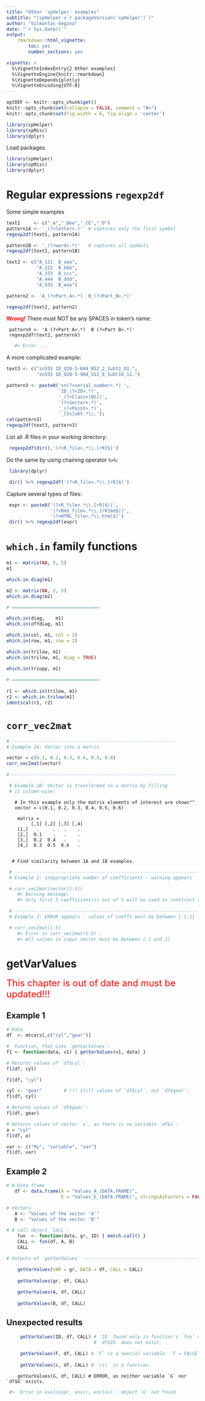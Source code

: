 ```yaml
---
title: "Other `spHelper` examples"
subtitle: "(spHelper v`r packageVersion('spHelper')`)"
author: "Vilmantas Gegzna"
date: "`r Sys.Date()`"
output:
    rmarkdown::html_vignette: 
        toc: yes
        number_sections: yes

vignette: >
  %\VignetteIndexEntry{2 Other examples}
  %\VignetteEngine{knitr::rmarkdown}
  %\VignetteDepends{plotly}
  %\VignetteEncoding{UTF-8}
---
```



```r
optDEF <- knitr::opts_chunk$get()
knitr::opts_chunk$set(collapse = FALSE, comment = "#>")
knitr::opts_chunk$set(fig.width = 6, fig.align = 'center')

library(spHelper)
library(spMisc)
library(dplyr)
```

Load packages

```r
library(spHelper)
library(spMisc)
library(dplyr)
```


Regular expressions `regexp2df`
===============================

Some simple examples
```r
text1     <- c("_A","_Bee","_CE","_D")
pattern1A <- '_(?<letter>.)'  # captures only the first symbol
regexp2df(text1, pattern1A)

pattern1B <- '_(?<word>.*)'   # captures all symbols
regexp2df(text1, pattern1B)

text2 <- c("A_111  B_aaa",
           "A_222  B_bbb",
           "A_333  B_ccc",
           "A_444  B_ddd",
           "A_555  B_eee")

pattern2 <- 'A_(?<Part_A>.*)  B_(?<Part_B>.*)'

regexp2df(text2, pattern2)
```

<font color="red">**Wrong!**</font> There must NOT be any SPACES in token's name:
```
 patternX <- 'A (?<Part A>.*)  B (?<Part B>.*)'
 regexp2df(text2, patternX)
```
```r
   #> Error ...
```
A more complicated example:
```r
text3 <- c("sn555 ID_O20-5-684_N52_2_Subt2_01.",
           "sn555 ID_O20-5-984_S52_8_Subt10_11.")

pattern3 <- paste0('sn(?<serial_number>.*) ',
                   'ID_(?<ID>.*)',
                   '_(?<Class>[NS])',
                   '(?<Sector>.*)',
                   '_(?<Point>.*)',
                   '_[Ss]ubt.*\\.');
cat(pattern3)
regexp2df(text3, pattern3)
```

List all .R files in your working directory:
```r
 regexp2df(dir(),'(?<R_file>.*\\.[rR]$)')
```

Do the same by using chaining operator `%>%`:
```r
 library(dplyr)

 dir() %>% regexp2df('(?<R_file>.*\\.[rR]$)')
```

Capture several types of files:
```r
 expr <- paste0('(?<R_file>.*\\.[rR]$)|',
                '(?<Rmd_file>.*\\.[rR]md$)|',
                '(?<HTML_file>.*\\.html$)')
 dir() %>% regexp2df(expr) 
```



<!-- `stratifiedFolds`, `createFolds2` and `foldTests` -->
<!-- ================================================ -->

<!-- ```{r} -->
<!-- clear() -->

<!-- # Load data -->
<!-- data("DataSet1") -->

<!-- # Set parameters -->
<!-- nFolds = 5 -->

<!-- # Explore data -->
<!-- str(DataSet1) -->

<!-- # table(DataSet1[,c("gr","ID")]) -->
<!-- # summary(DataSet1) -->
<!-- ``` -->

<!-- `createFolds2` and `stratifiedFolds` is the same function with different names -->
<!-- ```{r} -->

<!-- set.seed(1) -->
<!-- cvo_create_folds(block_by = DataSet1$ID, k = nFolds) -->
<!-- ``` -->

<!-- When variable names from data frame are provided: -->
<!-- ```{r} -->
<!-- Folds1_a <- cvo_create_folds(data = DataSet1, -->
<!--                              stratify_by = "gr", -->
<!--                              block_by = "ID", -->
<!--                              nFolds, -->
<!--                              returnTrain = FALSE) -->
<!-- # str(Folds1_a) -->
<!-- cvo_test_bs(Folds1_a, -->
<!--             stratify_by = "gr", -->
<!--             block_by = "ID", -->
<!--             data = DataSet1) -->

<!-- ``` -->

<!-- When "free" variables are provided: -->
<!-- ```{r} -->
<!-- Folds1_b <- cvo_create_folds(stratify_by = DataSet1$gr, -->
<!--                              block_by = DataSet1$ID, -->
<!--                              k = nFolds, -->
<!--                              returnTrain = FALSE) -->
<!-- # str(Folds1_b) -->
<!-- cvo_test_bs(Folds1_b, -->
<!--             stratify_by = "gr", -->
<!--             block_by = "ID", -->
<!--             data = DataSet1 -->
<!-- ) -->
<!-- ``` -->

<!-- Not blocked but stratified: -->
<!-- ```{r} -->
<!-- Folds1_c <- cvo_create_folds(stratify_by = DataSet1$gr, -->
<!--                              k = nFolds, -->
<!--                              returnTrain = FALSE) -->
<!-- # str(Folds1_c) -->
<!-- cvo_test_bs(Folds1_c,  -->
<!--             stratify_by = "gr", -->
<!--             block_by = "ID", -->
<!--             data = DataSet1) -->
<!-- ``` -->

<!-- Blocked but not stratified: -->
<!-- ```{r} -->
<!-- Folds1_d <- cvo_create_folds(block_by = DataSet1$ID, -->
<!--                              k = nFolds, -->
<!--                              returnTrain = FALSE) -->
<!-- # str(Folds1_d) -->
<!-- cvo_test_bs(Folds1_d, -->
<!--             stratify_by = "gr", -->
<!--             block_by = "ID", -->
<!--             DataSet1) -->
<!-- ``` -->

`which.in` family functions 
==============================

```r
m1 <- matrix(NA, 5, 5)
m1

which.in.diag(m1)

m2 <- matrix(NA, 2, 5)
which.in.diag(m2)

# ================================

which.in(diag,    m1)
which.in(offdiag, m1)

which.in(col, m1, col = 2)
which.in(row, m1, row = 2)

which.in(trilow, m1)
which.in(trilow, m1, diag = TRUE)

which.in(triupp, m1)
 
# ================================
 
r1 <- which.in(trilow, m1)
r2 <- which.in.trilow(m1)
identical(r1, r2)
```

`corr_vec2mat`
==================

```r
# ------------------------------------------------------------
# Example 1A: Vector into a matrix

vector = c(0.1, 0.2, 0.3, 0.4, 0.5, 0.6)
corr_vec2mat(vector)

# ------------------------------------------------------------

 # Example 1B: Vector is transformed to a matrix by filling
 # it column-wise:
```

```
   # In this example only the matrix elements of interest are shown""
   vector = c(0.1, 0.2, 0.3, 0.4, 0.5, 0.6)
  
    matrix =
         [,1] [,2] [,3] [,4]
    [1,]   .     .   .    .
    [2,]  0.1    .   .    .
    [3,]  0.2  0.4   .    .
    [4,]  0.3  0.5  0.6   .
  
  
  # Find similarity between 1A and 1B examples.
```
 
```r
 # ---------------------------------------------------------------------
 # Example 2: inappropriate number of coefficients - warning appears

 # corr_vec2mat(vector[1:5])
    #> Warning message:
    #> Only first 3 coefficient(s) out of 5 will be used to construct symmetric matrix with 3 rows.

 # --------------------------------------------------------------------
 # Example 3: ERROR appears - values of coeffs must be between [-1;1]

 # corr_vec2mat(1:5)
    #> Error in corr_vec2mat(1:5) :
    #> All values in input vector must be between [-1 and 1]

```

getVarValues
============


<font color="red" size=5>
This chapter is out of date and must be updated!!!
</font>


Example 1
----------
```r
# Data
df  <- mtcars[,c("cyl","gear")]

#  Function, that uses `getVarValues`:
f1 <- function(data, v1) { getVarValues(v1, data) }

# Returns values of `df$cyl`:
f1(df, cyl)

f1(df, "cyl")

cyl <- "gear"        # !!! Still values of `df$cyl`, not `df$gear`:
f1(df, cyl)

# Returns values of `df$gear`:
f1(df, gear)

# Returns values of vector `a`, as there is no variable `df$a`:
a = "cyl"
f1(df, a)

var <- c("My", "variable", "var")
f1(df, var)
```

Example 2
---------

```r
# A Data frame
   df <- data.frame(A = "Values_A_(DATA.FRAME)",
                    E = "Values_E_(DATA.FRAME)", stringsAsFactors = FALSE)

# Vectors
   A <- "Values of the vector 'A'"
   B <- "Values of the vector 'B'"

# A call object `CALL`:
    fun  <- function(data, gr, ID) { match.call() }
    CALL <- fun(df, A, B)
    CALL

# Outputs of `getVarValues` -------------------------------------------------

    getVarValues(VAR = gr, DATA = df, CALL = CALL)
    
    getVarValues(gr, df, CALL)
    
    getVarValues(A, df, CALL)
    
    getVarValues(B, df, CALL)

```
  
Unexpected results 
------------------
```r
     getVarValues(ID, df, CALL) # `ID` found only in function's `fun` definition.
                                # `df$ID` does not exist.
    
     getVarValues(F, df, CALL) # `F` is a special variable: `F = FALSE`
    
     getVarValues(c, df, CALL) # `c()` is a function.
```

```
    getVarValues(G, df, CALL) # ERROR, as neither variable `G` nor `df$G` exists.
```
```r
 #>  Error in eval(expr, envir, enclos) : object 'G' not found

```
